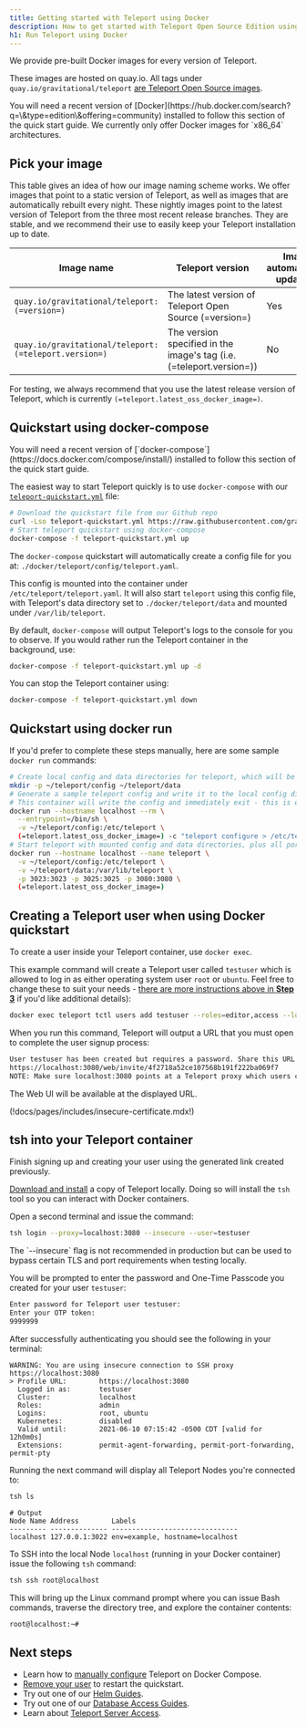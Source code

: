 ```yaml
---
title: Getting started with Teleport using Docker
description: How to get started with Teleport Open Source Edition using Docker locally.
h1: Run Teleport using Docker
---
```


We provide pre-built Docker images for every version of Teleport. 

These images are hosted on quay.io. All tags under `quay.io/gravitational/teleport` [are Teleport Open Source images](https://quay.io/repository/gravitational/teleport?tag=latest\&tab=tags).

<Admonition type="note">
  You will need a recent version of [Docker](https://hub.docker.com/search?q=\&type=edition\&offering=community) installed to follow this section of the quick start guide. We currently only offer Docker images for `x86_64` architectures.
</Admonition>

## Pick your image

This table gives an idea of how our image naming scheme works. We offer images that
point to a static version of Teleport, as well as images that are automatically rebuilt
every night. These nightly images point to the latest version of Teleport from the
three most recent release branches. They are stable, and we recommend their use to
easily keep your Teleport installation up to date.

| Image name | Teleport version | Image automatically updated? | Image base |
| - | - | - | - |
| `quay.io/gravitational/teleport:(=version=)` | The latest version of Teleport Open Source (=version=) | Yes | [Ubuntu 20.04](https://hub.docker.com/\_/ubuntu) |
| `quay.io/gravitational/teleport:(=teleport.version=)` | The version specified in the image's tag (i.e. (=teleport.version=)) | No | [Ubuntu 20.04](https://hub.docker.com/\_/ubuntu) |

For testing, we always recommend that you use the latest release version of Teleport, which is currently `(=teleport.latest_oss_docker_image=)`.

## Quickstart using docker-compose

<Admonition type="note">
  You will need a recent version of [`docker-compose`](https://docs.docker.com/compose/install/) installed to follow this section of the quick start guide.
</Admonition>

The easiest way to start Teleport quickly is to use `docker-compose` with our [`teleport-quickstart.yml`](https://github.com/gravitational/teleport/blob/master/docker/teleport-quickstart.yml) file:

```bash
# Download the quickstart file from our Github repo
curl -Lso teleport-quickstart.yml https://raw.githubusercontent.com/gravitational/teleport/v(=teleport.version=)/docker/teleport-quickstart.yml
# Start teleport quickstart using docker-compose
docker-compose -f teleport-quickstart.yml up
```

The `docker-compose` quickstart will automatically create a config file for you at: `./docker/teleport/config/teleport.yaml`.

This config is mounted into the container under `/etc/teleport/teleport.yaml`. It will also start `teleport` using this config file, with Teleport's data directory set to `./docker/teleport/data` and mounted under `/var/lib/teleport`.

By default, `docker-compose` will output Teleport's logs to the console for you to observe. If you would rather run the Teleport container in the background, use:

```bash
docker-compose -f teleport-quickstart.yml up -d
``` 

You can stop the Teleport container using:

```bash
docker-compose -f teleport-quickstart.yml down
```

## Quickstart using docker run

If you'd prefer to complete these steps manually, here are some sample `docker run` commands:

```bash
# Create local config and data directories for teleport, which will be mounted into the container
mkdir -p ~/teleport/config ~/teleport/data
# Generate a sample teleport config and write it to the local config directory.
# This container will write the config and immediately exit - this is expected.
docker run --hostname localhost --rm \
  --entrypoint=/bin/sh \
  -v ~/teleport/config:/etc/teleport \
  (=teleport.latest_oss_docker_image=) -c "teleport configure > /etc/teleport/teleport.yaml"
# Start teleport with mounted config and data directories, plus all ports
docker run --hostname localhost --name teleport \
  -v ~/teleport/config:/etc/teleport \
  -v ~/teleport/data:/var/lib/teleport \
  -p 3023:3023 -p 3025:3025 -p 3080:3080 \
  (=teleport.latest_oss_docker_image=)
```

## Creating a Teleport user when using Docker quickstart

To create a user inside your Teleport container, use `docker exec`.

This example command will create a Teleport user called `testuser` which is allowed to log in as either operating system user `root` or `ubuntu`. Feel free to change these to suit your needs -
[there are more instructions above in **Step 3**](../../getting-started.mdx#step-34-log-in-using-tsh) if you'd like additional details):

```bash
docker exec teleport tctl users add testuser --roles=editor,access --logins=root,ubuntu,ec2-user
```

When you run this command, Teleport will output a URL that you must open to complete the user signup process:

```bash
User testuser has been created but requires a password. Share this URL with the user to complete user setup, link is valid for 1h0m0s:
https://localhost:3080/web/invite/4f2718a52ce107568b191f222ba069f7
NOTE: Make sure localhost:3080 points at a Teleport proxy which users can access.
```

The Web UI will be available at the displayed URL. 

(!docs/pages/includes/insecure-certificate.mdx!)

## tsh into your Teleport container

Finish signing up and creating your user using the generated link created previously.

[Download and install](https://goteleport.com/teleport/download) a copy of Teleport locally. Doing so will install the `tsh` tool so you can interact with Docker containers.

Open a second terminal and issue the command:

```bash
tsh login --proxy=localhost:3080 --insecure --user=testuser
```

<Admonition type="note" title="Note">
  The `--insecure` flag is not recommended in production but can be used to bypass certain TLS and port requirements when testing locally.
</Admonition>

You will be prompted to enter the password and One-Time Passcode you created for your user `testuser`:

```bash
Enter password for Teleport user testuser:
Enter your OTP token:
9999999
```

After successfully authenticating you should see the following in your terminal:

```
WARNING: You are using insecure connection to SSH proxy https://localhost:3080
> Profile URL:        https://localhost:3080
  Logged in as:       testuser
  Cluster:            localhost
  Roles:              admin
  Logins:             root, ubuntu
  Kubernetes:         disabled
  Valid until:        2021-06-10 07:15:42 -0500 CDT [valid for 12h0m0s]
  Extensions:         permit-agent-forwarding, permit-port-forwarding, permit-pty
```

Running the next command will display all Teleport Nodes you're connected to:

```bash
tsh ls
```

```
# Output
Node Name Address        Labels                          
--------- -------------- ------------------------------- 
localhost 127.0.0.1:3022 env=example, hostname=localhost 
```

To SSH into the local Node `localhost` (running in your Docker container) issue the following `tsh` command:

```bash
tsh ssh root@localhost       
```

This will bring up the Linux command prompt where you can issue Bash commands, traverse the directory tree, and explore the container contents:

```bash
root@localhost:~# 
```

## Next steps

- Learn how to [manually configure](#quickstart-using-docker-run) Teleport on Docker Compose.
- [Remove your user](../../cli-docs.mdx#tctl-users-add) to restart the quickstart.
- Try out one of our [Helm Guides](../../kubernetes-access/helm/guides.mdx).
- Try out one of our [Database Access Guides](../../database-access/guides.mdx).
- Learn about [Teleport Server Access](../../server-access/introduction.mdx).